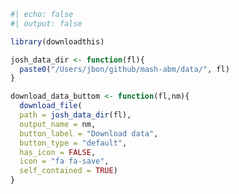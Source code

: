 ```r
#| echo: false
#| output: false

library(downloadthis)

josh_data_dir <- function(fl){
  paste0("/Users/jbon/github/mash-abm/data/", fl)
}

download_data_buttom <- function(fl,nm){
  download_file(
  path = josh_data_dir(fl),
  output_name = nm,
  button_label = "Download data",
  button_type = "default",
  has_icon = FALSE,
  icon = "fa fa-save",
  self_contained = TRUE)
}

```
